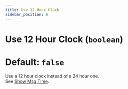 ```yaml
---
title: Use 12 Hour Clock
sidebar_position: 6
---
```

# Use 12 Hour Clock (`boolean`)
# Default: `false`
Use a 12 hour clock instead of a 24 hour one.  
See [Show Msg Time](./show-msg-time).
